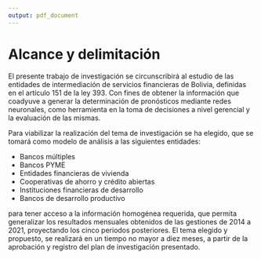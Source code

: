 ```yaml
---
output: pdf_document
---
```


# Alcance y delimitación

El presente trabajo de investigación se circunscribirá al estudio de las entidades de intermediación de servicios financieras de Bolivia, definidas en el artículo 151 de la ley 393. Con fines de obtener la información que coadyuve a generar la determinación de pronósticos mediante redes neuronales, como herramienta en la toma de decisiones a nivel gerencial y la evaluación de las mismas.

Para viabilizar la realización del tema de investigación se ha elegido, que se tomará como modelo de análisis a las siguientes entidades:

- Bancos múltiples
- Bancos PYME
- Entidades financieras de vivienda 
- Cooperativas de ahorro y crédito abiertas
- Instituciones financieras de desarrollo
- Bancos de desarrollo productivo

para tener acceso a la información homogénea requerida, que permita generalizar los resultados mensuales obtenidos de las gestiones de 2014 a 2021, proyectando los cinco periodos posteriores. El tema elegido y propuesto, se realizará en un tiempo no mayor a diez meses, a partir de la aprobación y registro del plan de investigación presentado.



